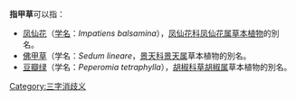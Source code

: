 '''指甲草'''可以指：
* [[凤仙花|凤仙花]]（[[学名|学名]]：''Impatiens balsamina''），[[凤仙花科|凤仙花科]][[凤仙花属|凤仙花属]][[草本植物|草本植物]]的別名。
* [[佛甲草|佛甲草]]（学名：''Sedum lineare''，[[景天科|景天科]][[景天属|景天属]]草本植物的別名。
* [[豆瓣绿|豆瓣绿]]（学名：''Peperomia tetraphylla''），[[胡椒科|胡椒科]][[草胡椒属|草胡椒属]]草本植物的別名。

{{disambig}}
[[Category:三字消歧义|Category:三字消歧义]]